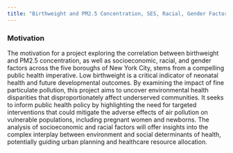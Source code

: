 ```yaml
---
title: "Birthweight and PM2.5 Concentration, SES, Racial, Gender Factors: Correlation among 5 NYC Boroughs"
---
```


### Motivation

The motivation for a project exploring the correlation between birthweight and PM2.5 concentration, as well as socioeconomic, racial, and gender factors across the five boroughs of New York City, stems from a compelling public health imperative. Low birthweight is a critical indicator of neonatal health and future developmental outcomes. By examining the impact of fine particulate pollution, this project aims to uncover environmental health disparities that disproportionately affect underserved communities. It seeks to inform public health policy by highlighting the need for targeted interventions that could mitigate the adverse effects of air pollution on vulnerable populations, including pregnant women and newborns. The analysis of socioeconomic and racial factors will offer insights into the complex interplay between environment and social determinants of health, potentially guiding urban planning and healthcare resource allocation. 

